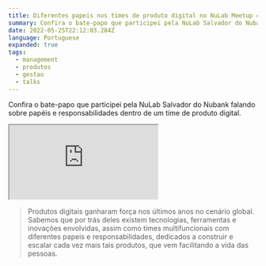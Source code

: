 ```yaml
---
title: Diferentes papeis nos times de produto digital no NuLab Meetup 4
summary: Confira o bate-papo que participei pela NuLab Salvador do Nubank falando sobre papéis e responsabilidades dentro de um time de produto digital.
date: 2022-05-25T22:12:03.284Z
language: Portuguese
expanded: true
tags:
  - management
  - produtos
  - gestao
  - talks
---
```


Confira o bate-papo que participei pela NuLab Salvador do Nubank falando sobre papéis e responsabilidades dentro de um time de produto digital.

<div className="responsive">
  <iframe src="https://www.youtube.com/embed/8PT41NUlSVY"></iframe>
</div>

> Produtos digitais ganharam força nos últimos anos no cenário global. Sabemos que por trás deles existem tecnologias, ferramentas e inovações envolvidas, assim como times multifuncionais com diferentes papeis e responsabilidades, dedicados a construir e escalar cada vez mais tais produtos, que vem facilitando a vida das pessoas.
